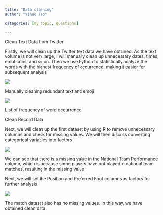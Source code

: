 ```yaml
---
title: "Data claening"
author: "Yinuo Tao"

categories: [my topic, questions]

---
```


 Clean Text Data from Twitter

 Firstly, we will clean up the Twitter text data we have obtained. As the text volume is not very large, I will manually clean up unnecessary dates, times, emoticons, and so on. Then we use Python to statistically analyze the words with the highest frequency of occurrence, making it easier for subsequent analysis


![](图片7.png)

Manually cleaning redundant text and emoji


![](图片8.png)

List of frequency of word occurrence



Clean Record Data

Next, we will clean up the first dataset by using R to remove unnecessary columns and check for missing values. We will then discuss converting categorical variables into factors

![](图片9.png)


We can see that there is a missing value in the National Team Performance column, which is because some players have not played in national team matches, resulting in the missing value

Next, we will set the Position and Preferred Foot columns as factors for further analysis


![](图片10.png)

The match dataset also has no missing values. In this way, we have obtained clean data
